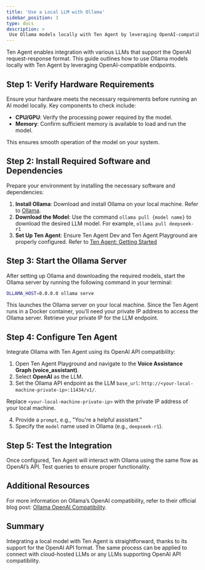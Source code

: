 ```yaml
---
title: 'Use a Local LLM with Ollama'
sidebar_position: 3
type: docs
description: >
 Use Ollama models locally with Ten Agent by leveraging OpenAI-compatible endpoints.
---
```


Ten Agent enables integration with various LLMs that support the OpenAI request-response format. This guide outlines how to use Ollama models locally with Ten Agent by leveraging OpenAI-compatible endpoints.

## Step 1: Verify Hardware Requirements

Ensure your hardware meets the necessary requirements before running an AI model locally. Key components to check include:

- **CPU/GPU**: Verify the processing power required by the model.
- **Memory**: Confirm sufficient memory is available to load and run the model.

This ensures smooth operation of the model on your system.

## Step 2: Install Required Software and Dependencies

Prepare your environment by installing the necessary software and dependencies:

1. **Install Ollama**: Download and install Ollama on your local machine. Refer to [Ollama](https://ollama.com/).
2. **Download the Model**: Use the command `ollama pull {model name}` to download the desired LLM model. For example, `ollama pull deepseek-r1`
3. **Set Up Ten Agent**: Ensure Ten Agent Dev and Ten Agent Playground are properly configured. Refer to [Ten Agent: Getting Started](../getting_started)

## Step 3: Start the Ollama Server

After setting up Ollama and downloading the required models, start the Ollama server by running the following command in your terminal:

```bash
OLLAMA_HOST=0.0.0.0 ollama serve
```

This launches the Ollama server on your local machine. Since the Ten Agent runs in a Docker container, you’ll need your private IP address to access the Ollama server. Retrieve your private IP for the LLM endpoint.

## Step 4: Configure Ten Agent

Integrate Ollama with Ten Agent using its OpenAI API compatibility:

1. Open Ten Agent Playground and navigate to the **Voice Assistance Graph (voice_assistant)**.
2. Select **OpenAI** as the LLM.
3. Set the Ollama API endpoint as the LLM `base_url`: `http://<your-local-machine-private-ip>:11434/v1/`.

Replace `<your-local-machine-private-ip>` with the private IP address of your local machine.

4. Provide a `prompt`, e.g., "You're a helpful assistant."
5. Specify the `model` name used in Ollama (e.g., `deepseek-r1`).

## Step 5: Test the Integration

Once configured, Ten Agent will interact with Ollama using the same flow as OpenAI’s API. Test queries to ensure proper functionality.

## Additional Resources

For more information on Ollama’s OpenAI compatibility, refer to their official blog post: [Ollama OpenAI Compatibility](https://ollama.com/blog/openai-compatibility).

## Summary

Integrating a local model with Ten Agent is straightforward, thanks to its support for the OpenAI API format. The same process can be applied to connect with cloud-hosted LLMs or any LLMs supporting OpenAI API compatibility.